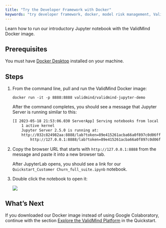 ```yaml
---
title: "Try the Developer Framework with Docker"
keywords: "try developer framework, docker, model risk management, ValidMind"
---
```


Learn how to run our introductory Jupyter notebook with the ValidMind Docker image.

## Prerequisites

You must have [Docker Desktop](https://www.docker.com/products/docker-desktop/) installed on your machine. 

## Steps

1. From the command line, pull and run the ValidMind Docker image:

   `docker run -it -p 8888:8888 validmind/validmind-jupyter-demo`

   After the command completes, you should see a message that Jupyter Server is running similar to this: 

   ```bash
   [I 2023-05-18 21:53:06.030 ServerApp] Serving notebooks from local directory: /app
       1 active kernel
       Jupyter Server 2.5.0 is running at:
       http://032c824982aa:8888/lab?token=89e415261acba66a0f897c0d06ffdacfff9340553e65a626
           http://127.0.0.1:8888/lab?token=89e415261acba66a0f897c0d06ffdacfff9340553e65a626
   ```

2. Copy the browser URL that starts with `http://127.0.0.1:8888` from the message and paste it into a new browser tab.

   After JupyterLab opens, you should see a link for our `Quickstart_Customer Churn_full_suite.ipynb` notebook.

3. Double click the notebook to open it:

   ![](dashboard-jupyterlab.png)

<!---
## Troubleshooting

[Include any common issues or errors that may arise during the task and how to resolve them.]

--->

## What's Next

If you downloaded our Docker image instead of using Google Colaboratory, continue with the section [Explore the ValidMind Platform](explore-validmind.qmd#explore-the-validmind-platform) in the Quickstart.


